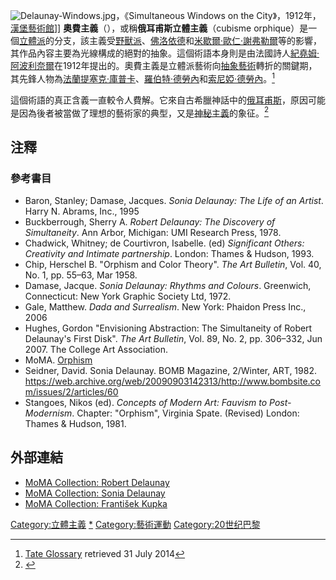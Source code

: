 {{noteTA
|1=zh:奧費主義;zh-tw:奧菲主義;
|2=zh-cn:俄耳甫斯;zh-tw:奧菲斯;
|3=zh:婭;zh-tw:亞;
}}
{{For|古希臘宗教|俄耳甫斯教}}
[[Image:Delaunay-Windows.jpg|thumb]]，《Simultaneous Windows on the City》，1912年，[[漢堡藝術館|漢堡藝術館]]]]
'''奧費主義'''（{{lang-fr|'''Orphisme'''}}），或稱'''俄耳甫斯立體主義'''（cubisme orphique）是一個[[立體派|立體派]]的分支，該主義受[[野獸派|野獸派]]、[[佛洛依德|佛洛依德]]和[[米歇爾·歐仁·謝弗勒爾|米歇爾·歐仁·謝弗勒爾]]等的影響，其作品內容主要為光線構成的絕對的抽象。這個術語本身則是由法國詩人[[紀堯姆·阿波利奈爾|紀堯姆·阿波利奈爾]]在1912年提出的。奧費主義是立體派藝術向[[抽象藝術|抽象藝術]]轉折的關鍵期，其先鋒人物為[[法蘭提塞克·庫普卡|法蘭提塞克·庫普卡]]、[[羅伯特·德勞內|羅伯特·德勞內]]和[[索尼婭·德勞內|索尼婭·德勞內]]。<ref>[http://www.tate.org.uk/learn/online-resources/glossary/o/orphism Tate Glossary] {{Wayback|url=http://www.tate.org.uk/learn/online-resources/glossary/o/orphism |date=20170315060952 }} retrieved 31 July 2014</ref>

這個術語的真正含義一直較令人費解。它來自古希臘神話中的[[俄耳甫斯|俄耳甫斯]]，原因可能是因為後者被當做了理想的藝術家的典型，又是[[神秘主義|神秘主義]]的象征。<ref name="MoMA">{{Cite web |url=http://www.moma.org/collection/theme.php?theme_id=10142 |title=Museum of Modern Art, New York, Hajo Düchting, From Grove Art Online, 2009 Oxford University Press |access-date=2014-11-21 |archive-date=2015-05-14 |archive-url=https://web.archive.org/web/20150514092801/http://www.moma.org/collection/theme.php?theme_id=10142 |dead-url=no }}</ref>

==注釋==
{{reflist}}
===參考書目===
*Baron, Stanley; Damase, Jacques. ''Sonia Delaunay: The Life of an Artist''. Harry N. Abrams, Inc., 1995
* Buckberrough, Sherry A. ''Robert Delaunay: The Discovery of Simultaneity''. Ann Arbor, Michigan: UMI Research Press, 1978.
* Chadwick, Whitney; de Courtivron, Isabelle. (ed) ''Significant Others: Creativity and Intimate partnership''. London: Thames & Hudson, 1993.
* Chip, Herschel B. "Orphism and Color Theory". ''The Art Bulletin'', Vol. 40, No. 1, pp. 55–63, Mar 1958. 
* Damase, Jacque. ''Sonia Delaunay: Rhythms and Colours''. Greenwich, Connecticut: New York Graphic Society Ltd, 1972.
* Gale, Matthew. ''Dada and Surrealism''. New York: Phaidon Press Inc., 2006
* Hughes, Gordon "Envisioning Abstraction: The Simultaneity of Robert Delaunay's First Disk". ''The Art Bulletin'', Vol. 89, No. 2, pp. 306–332, Jun 2007. The College Art Association.
* MoMA. [http://www.moma.org/collection/details.php?theme_id10142&artistFilterInitial=X Orphism] {{Wayback|url=http://www.moma.org/collection/details.php?theme_id10142&artistFilterInitial=X |date=20141129045129 }}
* Seidner, David. Sonia Delaunay. BOMB Magazine, 2/Winter, ART, 1982. https://web.archive.org/web/20090903142313/http://www.bombsite.com/issues/2/articles/60
* Stangoes, Nikos (ed). ''Concepts of Modern Art: Fauvism to Post-Modernism''. Chapter: "Orphism", Virginia Spate. (Revised) London: Thames & Hudson, 1981.

==外部連結==
{{commons category|Orphism}}
* [http://www.moma.org/collection/browse_results.php?criteria=O%3AAD%3AE%3A1479 MoMA Collection: Robert Delaunay] {{Wayback|url=http://www.moma.org/collection/browse_results.php?criteria=O%3AAD%3AE%3A1479 |date=20121016183123 }}
* [http://www.moma.org/collection/browse_results.php?criteria=O%3AAD%3AE%3A1480&page_number=1&template_id=6&sort_order=1 MoMA Collection: Sonia Delaunay] {{Wayback|url=http://www.moma.org/collection/browse_results.php?criteria=O%3AAD%3AE%3A1480&page_number=1&template_id=6&sort_order=1 |date=20121016183603 }}
* [https://archive.is/20130415090557/http://www.moma.org/search/collection?query=kupka MoMA Collection: František Kupka]

{{Westernart}}

{{DEFAULTSORT:Orphism (Art)}}
[[Category:立體主義|Category:立體主義]]
[[Category:奧費主義|*]]
[[Category:藝術運動|Category:藝術運動]]
[[Category:20世纪巴黎|Category:20世纪巴黎]]